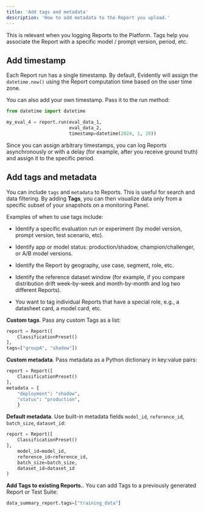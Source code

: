```yaml
---
title: 'Add tags and metadata'
description: 'How to add metadata to the Report you upload.'
---
```


This is relevant when you logging Reports to the Platform. Tags help you associate the Report with a specific model / prompt version, period, etc.

## Add timestamp

Each Report run has a single timestamp. By default, Evidently will assign the `datetime.now()` using the Report computation time based on the user time zone.

You can also add your own timestamp. Pass it to the run method:

```python
from datetime import datetime

my_eval_4 = report.run(eval_data_1,
                       eval_data_2,
                       timestamp=datetime(2024, 1, 29))
```

Since you can assign arbitrary timestamps, you can log Reports asynchronously or with a delay (for example, after you receive ground truth) and assign it to the specific period.

## Add tags and metadata

You can include `tags` and `metadata` to Reports. This is useful for search and data filtering. By adding **Tags**, you can then visualize data only from a specific subset of your snapshots on a monitoring Panel.

Examples of when to use tags include:

* Identify a specific evaluation run or experiment (by model version, prompt version, test scenario, etc).

* Identify app or model status: production/shadow, champion/challenger, or A/B model versions.

* Identify the Report by geography, use case, segment, role, etc. 

* Identify the reference dataset window (for example, if you compare distribution drift week-by-week and month-by-month and log two different Reports).

* You want to tag individual Reports that have a special role, e.g., a datasheet card, a model card, etc.

**Custom tags**. Pass any custom Tags as a list:

```python
report = Report([
    ClassificationPreset()
],
tags=["groupA", "shadow"])
```

**Custom metadata**. Pass metadata as a Python dictionary in key:value pairs:

```python
report = Report([
    ClassificationPreset()
],
metadata = {
	"deployment": "shadow",
	"status": "production",
	}
```

**Default metadata**. Use built-in metadata fields `model_id`, `reference_id`, `batch_size`, `dataset_id`:

```python
report = Report([
    ClassificationPreset()
],
    model_id=model_id,
	reference_id=reference_id,
	batch_size=batch_size,
	dataset_id=dataset_id
)
```

**Add Tags to existing Reports.**. You can add Tags to a previously generated Report or Test Suite:

```python
data_summary_report.tags=["training_data"]
```